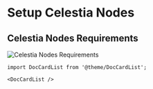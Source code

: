 # Setup Celestia Nodes

## Celestia Nodes Requirements

![Celestia Nodes Requirements](./img/celestia-node-requirements.jpeg)

```mdx-code-block
import DocCardList from '@theme/DocCardList';

<DocCardList />
```